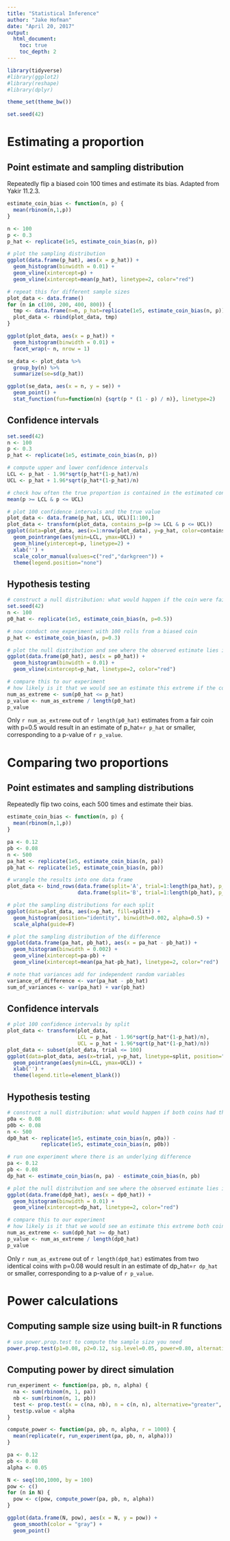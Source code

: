 ```yaml
---
title: "Statistical Inference"
author: "Jake Hofman"
date: "April 20, 2017"
output:
  html_document:
    toc: true
    toc_depth: 2
---
```


```r
library(tidyverse)
#library(ggplot2)
#library(reshape)
#library(dplyr)

theme_set(theme_bw())

set.seed(42)
```

# Estimating a proportion
## Point estimate and sampling distribution
Repeatedly flip a biased coin 100 times and estimate its bias.
Adapted from Yakir 11.2.3.
```r
estimate_coin_bias <- function(n, p) {
  mean(rbinom(n,1,p))
}

n <- 100
p <- 0.3
p_hat <- replicate(1e5, estimate_coin_bias(n, p))

# plot the sampling distribution
ggplot(data.frame(p_hat), aes(x = p_hat)) +
  geom_histogram(binwidth = 0.01) +
  geom_vline(xintercept=p) +
  geom_vline(xintercept=mean(p_hat), linetype=2, color="red")

# repeat this for different sample sizes
plot_data <- data.frame()
for (n in c(100, 200, 400, 800)) {
  tmp <- data.frame(n=n, p_hat=replicate(1e5, estimate_coin_bias(n, p)))
  plot_data <- rbind(plot_data, tmp)
}

ggplot(plot_data, aes(x = p_hat)) +
  geom_histogram(binwidth = 0.01) +
  facet_wrap(~ n, nrow = 1)

se_data <- plot_data %>%
  group_by(n) %>%
  summarize(se=sd(p_hat))

ggplot(se_data, aes(x = n, y = se)) +
  geom_point() +
  stat_function(fun=function(n) {sqrt(p * (1 - p) / n)}, linetype=2)
```

## Confidence intervals
```r
set.seed(42)
n <- 100
p <- 0.3
p_hat <- replicate(1e5, estimate_coin_bias(n, p))

# compute upper and lower confidence intervals
LCL <- p_hat - 1.96*sqrt(p_hat*(1-p_hat)/n)
UCL <- p_hat + 1.96*sqrt(p_hat*(1-p_hat)/n)

# check how often the true proportion is contained in the estimated confidence interval
mean(p >= LCL & p <= UCL)

# plot 100 confidence intervals and the true value
plot_data <- data.frame(p_hat, LCL, UCL)[1:100,]
plot_data <- transform(plot_data, contains_p=(p >= LCL & p <= UCL))
ggplot(data=plot_data, aes(x=1:nrow(plot_data), y=p_hat, color=contains_p)) +
  geom_pointrange(aes(ymin=LCL, ymax=UCL)) +
  geom_hline(yintercept=p, linetype=2) +
  xlab('') +
  scale_color_manual(values=c("red","darkgreen")) +
  theme(legend.position="none")
```


## Hypothesis testing
```r
# construct a null distribution: what would happen if the coin were fair?
set.seed(42)
n <- 100
p0_hat <- replicate(1e5, estimate_coin_bias(n, p=0.5))

# now conduct one experiment with 100 rolls from a biased coin
p_hat <- estimate_coin_bias(n, p=0.3)

# plot the null distribution and see where the observed estimate lies in it
ggplot(data.frame(p0_hat), aes(x = p0_hat)) +
  geom_histogram(binwidth = 0.01) +
  geom_vline(xintercept=p_hat, linetype=2, color="red")

# compare this to our experiment
# how likely is it that we would see an estimate this extreme if the coin really were fair?
num_as_extreme <- sum(p0_hat <= p_hat)
p_value <- num_as_extreme / length(p0_hat)
p_value
```
Only `r num_as_extreme` out of `r length(p0_hat)` estimates from a fair coin with p=0.5 would result in an estimate of p_hat=`r p_hat` or smaller, corresponding to a p-value of `r p_value`.


# Comparing two proportions
## Point estimates and sampling distributions
Repeatedly flip two coins, each 500 times and estimate their bias.
```r
estimate_coin_bias <- function(n, p) {
  mean(rbinom(n,1,p))
}

pa <- 0.12
pb <- 0.08
n <- 500
pa_hat <- replicate(1e5, estimate_coin_bias(n, pa))
pb_hat <- replicate(1e5, estimate_coin_bias(n, pb))

# wrangle the results into one data frame
plot_data <- bind_rows(data.frame(split='A', trial=1:length(pa_hat), p_hat=pa_hat),
                       data.frame(split='B', trial=1:length(pb_hat), p_hat=pb_hat))

# plot the sampling distributions for each split
ggplot(data=plot_data, aes(x=p_hat, fill=split)) +
  geom_histogram(position="identity", binwidth=0.002, alpha=0.5) +
  scale_alpha(guide=F)

# plot the sampling distribution of the difference
ggplot(data.frame(pa_hat, pb_hat), aes(x = pa_hat - pb_hat)) +
  geom_histogram(binwidth = 0.002) +
  geom_vline(xintercept=pa-pb) +
  geom_vline(xintercept=mean(pa_hat-pb_hat), linetype=2, color="red")  

# note that variances add for independent random variables
variance_of_difference <- var(pa_hat - pb_hat)
sum_of_variances <- var(pa_hat) + var(pb_hat)
```

## Confidence intervals
```r
# plot 100 confidence intervals by split
plot_data <- transform(plot_data, 
                       LCL = p_hat - 1.96*sqrt(p_hat*(1-p_hat)/n),
                       UCL = p_hat + 1.96*sqrt(p_hat*(1-p_hat)/n))
plot_data <- subset(plot_data, trial <= 100)
ggplot(data=plot_data, aes(x=trial, y=p_hat, linetype=split, position="dodge")) +
  geom_pointrange(aes(ymin=LCL, ymax=UCL)) +
  xlab('') +
  theme(legend.title=element_blank())
```

## Hypothesis testing
```r
# construct a null distribution: what would happen if both coins had the same bias (e.g., A and B are the same)?
p0a <- 0.08
p0b <- 0.08
n <- 500
dp0_hat <- replicate(1e5, estimate_coin_bias(n, p0a)) -
           replicate(1e5, estimate_coin_bias(n, p0b))

# run one experiment where there is an underlying difference
pa <- 0.12
pb <- 0.08
dp_hat <- estimate_coin_bias(n, pa) - estimate_coin_bias(n, pb)

# plot the null distribution and see where the observed estimate lies in it
ggplot(data.frame(dp0_hat), aes(x = dp0_hat)) +
  geom_histogram(binwidth = 0.01) +
  geom_vline(xintercept=dp_hat, linetype=2, color="red")

# compare this to our experiment
# how likely is it that we would see an estimate this extreme both coins were identical?
num_as_extreme <- sum(dp0_hat >= dp_hat)
p_value <- num_as_extreme / length(dp0_hat)
p_value
```
Only `r num_as_extreme` out of `r length(dp0_hat)` estimates from two identical coins with p=0.08 would result in an estimate of dp_hat=`r dp_hat` or smaller, corresponding to a p-value of `r p_value`.

# Power calculations
## Computing sample size using built-in R functions
```r
# use power.prop.test to compute the sample size you need
power.prop.test(p1=0.08, p2=0.12, sig.level=0.05, power=0.80, alternative="one.sided")
```

## Computing power by direct simulation
```r
run_experiment <- function(pa, pb, n, alpha) {
  na <- sum(rbinom(n, 1, pa))
  nb <- sum(rbinom(n, 1, pb))
  test <- prop.test(x = c(na, nb), n = c(n, n), alternative="greater", conf.level = alpha)
  test$p.value < alpha
}

compute_power <- function(pa, pb, n, alpha, r = 1000) {
  mean(replicate(r, run_experiment(pa, pb, n, alpha)))
}

pa <- 0.12
pb <- 0.08
alpha <- 0.05

N <- seq(100,1000, by = 100)
pow <- c()
for (n in N) {
  pow <- c(pow, compute_power(pa, pb, n, alpha))
}

ggplot(data.frame(N, pow), aes(x = N, y = pow)) +
  geom_smooth(color = "gray") +
  geom_point()
```
